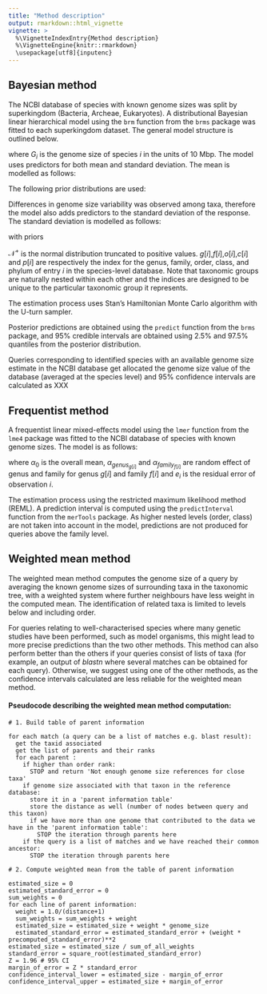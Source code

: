 ```yaml
---
title: "Method description"
output: rmarkdown::html_vignette
vignette: >
  %\VignetteIndexEntry{Method description}
  %\VignetteEngine{knitr::rmarkdown}
  \usepackage[utf8]{inputenc}
---
```


## Bayesian method

The NCBI database of species with known genome sizes was split by superkingdom (Bacteria, Archeae, Eukaryotes). A distributional Bayesian linear hierarchical model using the `brm` function from the `brms` package was fitted to each superkingdom dataset. The general model structure is outlined below.

\begin{gather*}
log(G_i) \sim \mathcal{N}(\mu_i, \sigma_{i}^2)
\end{gather*}

where $G_i$ is the genome size of species $i$ in the units of 10 Mbp. The model uses predictors for
both mean and standard deviation. The mean is modelled as follows:

\begin{gather*}
\mu_i = \alpha_0 + \alpha_{genus_{g[i]}} + \alpha_{family_{f[i]}} + \alpha_{order_{o[i]}} + \alpha_{class_{c[i]}} + \alpha_{phylum_{p[i]}}  \\
\alpha_{genus_{g[i]}} \sim \mathcal{N}(0, \sigma_{genus}^2) \\
\alpha_{family_{f[i]}} \sim \mathcal{N}(0, \sigma_{family}^2) \\
\alpha_{order_{o[i]}} \sim \mathcal{N}(0, \sigma_{order}^2) \\
\alpha_{class_{c[i]}} \sim \mathcal{N}(0, \sigma_{class}^2) \\
\alpha_{phylum_{p[i]}} \sim \mathcal{N}(0, \sigma_{phylum}^2) \\
\end{gather*}

The following prior distributions are used:

\begin{gather*}
\alpha_0 \sim \mathcal{N}(0,5) \\
(\sigma_{genus},\sigma_{family},\sigma_{order},\sigma_{class},\sigma_{phylum},s_{class},s_{phylum}) \sim \mathcal{N}^+(0,1) \\
\end{gather*}

Differences in genome size variability was observed among taxa, therefore the model also adds predictors to the standard deviation of the response. The standard deviation is modelled as follows:

\begin{gather*}
log(\sigma_{i}) = \lambda_0 + \lambda_{class_{c[i]}} + \lambda_{phylum_{p[i]}} \\
\lambda_{class_{c[i]}} \sim \mathcal{N}(0, s_{class}^2) \\
\lambda_{phylum_{p[i]}} \sim \mathcal{N}(0, s_{phylum}^2) \\
\end{gather*}

with priors

\begin{gather*}
\lambda_0 \sim \mathcal{N}(0,1) \\
(s_{class},s_{phylum}) \sim \mathcal{N}^+(0,1) \\
\end{gather*}

  $\mathcal{N}^+$ is the normal distribution truncated to positive values. $g[i]$,$f[i]$,$o[i]$,$c[i]$ and $p[i]$ are respectively the index for the genus, family, order, class, and phylum of entry $i$ in the species-level database. Note that taxonomic groups are naturally nested within each other and the indices are designed to be unique to the particular taxonomic group it represents.

The estimation process uses Stan's Hamiltonian Monte Carlo algorithm with the U-turn sampler. 

Posterior predictions are obtained using the `predict` function from the `brms` package, and 95% credible intervals are obtained using 2.5% and 97.5% quantiles from the posterior distribution. 

Queries corresponding to identified species with an available genome size estimate in the NCBI database get allocated the genome size value of the database (averaged at the species level) and 95% confidence intervals are calculated as XXX 

## Frequentist method

A frequentist linear mixed-effects model using the `lmer` function from the `lme4` package was fitted to the NCBI database of species with known genome sizes. The model is as follows:

\begin{gather*}
log(G_i) =  \alpha_0 + \alpha_{genus_{g[i]}} +  \alpha_{family_{f[i]}} + e_i \\
\end{gather*}
where $\alpha_0$ is the overall mean, $\alpha_{genus_{g[i]}}$ and $\alpha_{family_{f[i]}}$ are random effect of genus and family for genus $g[i]$ and family $f[i]$ and $e_i$ is the residual error of observation $i$. 

The estimation process using the restricted maximum likelihood method (REML). A prediction interval is computed using the `predictInterval` function from the `merTools` package. As higher nested levels (order, class) are not taken into account in the model, predictions are not produced for queries above the family level. 

## Weighted mean method

The weighted mean method computes the genome size of a query by averaging the known genome sizes of surrounding taxa in the taxonomic tree, with a weighted system where further neighbours have less weight in the computed mean. The identification of related taxa is limited to levels below and including order.

For queries relating to well-characterised species where many genetic studies have been performed, such as model organisms, this might lead to more precise predictions than the two other methods. This method can also perform better than the others if your queries consist of lists of taxa (for example, an output of *blastn* where several matches can be obtained for each query). Otherwise, we suggest using one of the other methods, as the confidence intervals calculated are less reliable for the weighted mean method.

#### Pseudocode describing the weighted mean method computation:

```
# 1. Build table of parent information

for each match (a query can be a list of matches e.g. blast result):
  get the taxid associated
  get the list of parents and their ranks
  for each parent :
    if higher than order rank: 
      STOP and return 'Not enough genome size references for close taxa'
    if genome size associated with that taxon in the reference database:
      store it in a 'parent information table'
      store the distance as well (number of nodes between query and this taxon)
      if we have more than one genome that contributed to the data we have in the 'parent information table':
        STOP the iteration through parents here
    if the query is a list of matches and we have reached their common ancestor:
      STOP the iteration through parents here

# 2. Compute weighted mean from the table of parent information

estimated_size = 0
estimated_standard_error = 0
sum_weights = 0
for each line of parent information:
  weight = 1.0/(distance+1)
  sum_weights = sum_weights + weight
  estimated_size = estimated_size + weight * genome_size
  estimated_standard_error = estimated_standard_error + (weight * precomputed_standard_error)**2
estimated_size = estimated_size / sum_of_all_weights
standard_error = square_root(estimated_standard_error)
Z = 1.96 # 95% CI
margin_of_error = Z * standard_error
confidence_interval_lower = estimated_size - margin_of_error
confidence_interval_upper = estimated_size + margin_of_error
```
